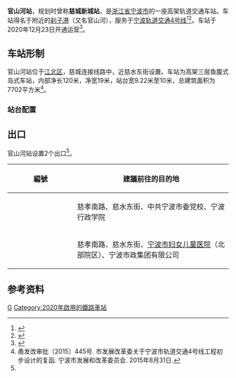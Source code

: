 {{Infobox station
| name = 官山河站
| eng_name = Guanshanhe Station
| linecolour = {{NingboRT color|4|s}}
| type = [[地铁站|地铁站]]
| image = Guanshanhe Station, 2020-12-26 03.jpg
| caption = 
| address = [[慈城镇|慈城镇]]慈城连接线路中
| borough = [[浙江省|浙江省]][[宁波市|宁波市]][[江北区_(宁波市)|江北区]]
| country = {{CHN}}
| coordinates = {{coord|format=dms|display=inline,title|Region:CN_Railway_Station}}
| owned = [[宁波市轨道交通集团有限公司|宁波市轨道交通集团]]
| operator = 宁波市轨道交通集团运营分公司
| line = {{NingboRT Sign|4|full}}
| distance = 
| platform = 1个[[岛式站台|岛式站台]]
| tracks = 2条
| bus_routes = <!--公交线路-->
| bus_stands = <!--公交站数量-->
| connections = <!--换乘交通-->
| structure = 高架车站
| hall = 高架站厅
| Interchange = 
| elevator = 2部
| exits = 2个
| disabled = <!--无障碍设施-->
| depth = <!--车站埋深-->
| levels = 3层
| architect = 
| architectural_style = 
| colour = 
| status = 在用
| built = 
| opened = {{NingboRT Dater|ymd|line=4}}
| closed = 
| former = 
| passengers = 
| pass_year = 
| pass_rank = 
| station_hours =
| hours = {{NingboRT Station Time|4|宁慈|0:28|慈东|0:3|东慈|0:56}}
| first = {{NingboRT Time|4宁慈F|0:28}}<br/>{{NingboRT Time|4慈东F|0:3}}
| last = {{NingboRT Time|4东慈L|0:56}}<br/>{{NingboRT Time|4慈东L|0:3}}
| adjacent = {{s-rail-start}}
{{s-rail|title=NingboRT}}
{{s-line new|system=NingboRT|line=4|previous=慈城|next=长兴路}}
{{end box}}
| route_map =
{{RenderStations|system=NingboRT|short=0|
{{bs-map|inline=1|legend=0
|top=往$$慈城$${{pad|46px}}
|map=
uSTRf\uSTRg\
uSTRc2\uSTR3\uSTR2\uSTRc3\
uSTR+1\uSTRc4\uSTRc1\uSTR+4\
uSTR\STR+l\STRq\umKRZo\STRq~~ ~~{{nowrap|往[[慈城停车场|慈城]]}}
uSTR\STR\STR+l\umKRZo\STRq~~ ~~[[慈城停车场|停车场]]
uSTR2\KRWgl+l!~uSTRc3\KRWgr+r!~uSTRc2\uSTR3\
uSTRc1\STR!~uSTR+4\STR!~uSTR+1\uSTRc4\
uSTR+BSl\uSTR+BSr\
uSTR+BSl\uSTR+BSr\
uSTRf\uSTRg\
|bottom=往$$长兴路$${{pad|46px}}
}}
}}
}}
'''官山河站'''，规划时曾称'''慈城新城站'''，是[[浙江省|浙江省]][[宁波市|宁波市]]的一座高架轨道交通车站。车站得名于附近的[[刹子港|刹子港]]（又名官山河），服务于[[宁波轨道交通|宁波轨道交通]][[宁波轨道交通4号线|4号线]]<ref>{{cite web|url=http://news.cnnb.com.cn/system/2015/09/08/008394376.shtml|title=4号线要来了！离开工差最后一步 看车站位置离你家远不远|publisher=甬派客户端|date=2015-09-08|accessdate=2017-12-23|archive-date=2015-09-19|archive-url=https://web.archive.org/web/20150919155509/http://news.cnnb.com.cn/system/2015/09/08/008394376.shtml|dead-url=yes}}</ref><ref>{{cite web|url=http://news.cnnb.com.cn/system/2016/02/25/008473173.shtml|title=宁波地铁4号线、2号线二期站名命名方案公示|publisher=中国宁波网|date=2016-02-25|accessdate=2017-12-23|archive-date=2016-02-26|archive-url=https://web.archive.org/web/20160226083938/http://news.cnnb.com.cn/system/2016/02/25/008473173.shtml|dead-url=yes}}</ref>。车站于2020年12月23日开通运营<ref name="open-ride4">{{Cite web|title=官宣！宁波轨道交通4号线12月23日上午10时开通运营|url=http://news.cnnb.com.cn/system/2020/12/21/030214390.shtml|accessdate=2020-12-21|author=张燕|date=2020-12-21|format=|publisher=中国宁波网|language=|archiveurl=https://web.archive.org/web/20201221095359/http://news.cnnb.com.cn/system/2020/12/21/030214390.shtml|archivedate=2020-12-21|dead-url=no}}</ref>。

==车站形制==
官山河站位于[[江北区_(宁波市)|江北区]]，慈城连接线路中，近慈水东街设置。车站为高架三层鱼腹式岛式车站，内部净长120米，净宽19米，站台宽9.22米至10米，总建筑面积为7702平方米<ref name="main">甬发改审批〔2015〕445号. 市发展改革委关于宁波市轨道交通4号线工程初步设计的复函. 宁波市发展和改革委员会. 2015年8月31日.</ref>。

=== 站台配置 ===
{{RenderStations|system=NingboRT|
{{RailStStart|西}}
{{RailStLine|1|1|dir=l|{{NingboRT Sign|4}} {{NingboRT Terminus|4|left}}方向}}
{{RailStPlatform|岛}}
{{RailStLine|2|2|dir=r|{{NingboRT Sign|4}} $$长兴路$$・{{NingboRT Terminus|4|right}}方向}}
{{RailStEnd|东}}
}}

==出口==
官山河站设置2个出口<ref name="main" />。
{| class="wikitable"
! width="135px" |編號
!建議前往的目的地
|-
|{{NingboRT Exit|A}}
|慈孝南路、慈水东街、中共宁波市委党校、宁波行政学院
|-
|{{NingboRT Exit|B}}
|慈孝南路、慈水东街、[[宁波市妇女儿童医院|宁波市妇女儿童医院]]（北部院区）、宁波市政集团有限公司
|}

==参考资料==
{{reflist}}

{{宁波轨道交通4号线|G}}

[[Category:宁波市江北区轨道交通车站|G]]
[[Category:2020年啟用的鐵路車站|Category:2020年啟用的鐵路車站]]